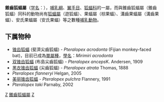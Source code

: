 {{Unreferenced|time=2019-04-10T10:10:12+00:00}}
{{Automatic taxobox
| taxon = Pteralopex
| authority = Thomas, 1888
}}
'''錐齒狐蝠屬'''（[[学名|学名]]：{{lang|la|''Pteralopex''}}），[[哺乳綱|哺乳綱]]、[[翼手目|翼手目]]、[[狐蝠科|狐蝠科]]的一屬，而與錐齒狐蝠屬（錐齒狐蝠）同科的動物尚有[[狐蝠屬|狐蝠屬]]（遊狐蝠）、果蝠屬（棕果蝠）、溝齒果蝠屬（溝齒果蝠）、安氏果蝠屬（安氏果蝠）等之數種[[哺乳動物|哺乳動物]]。

==下属物种==
* [[锥齿狐蝠|锥齿狐蝠]] (斐濟尖齒狐蝠) - ''Pteralopex acrodonta'' (Fijian monkey-faced bat)，目前已成為[[單型|單屬種]]，[[學名|學名]]：''Mirimiri acrodonta''
* [[双锥齿狐蝠|双锥齿狐蝠]] (布島尖齒狐蝠) - ''Pteralopex anceps''K. Andersen, 1909
* [[黑衣锥齿狐蝠|黑衣锥齿狐蝠]] (尖齒狐蝠) - ''Pteralopex atrata'' Thomas, 1888
* ''Pteralopex flanneryi'' Helgan, 2005
* [[美丽锥齿狐蝠|美丽锥齿狐蝠]] - ''Pteralopex pulchra'' Flannery, 1991
* ''Pteralopex taki'' Parnaby, 2002

{{taxonbar}}
[[Category:狐蝠科|Z]]
[[Category:錐齒狐蝠屬|]]
[[Category:1888年描述的分类群|Z]]